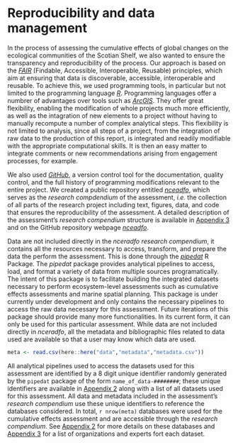 # Reproducibility and data management {#nceadfo}

In the process of assessing the cumulative effects of global changes on the ecological communities of the Scotian Shelf, we also wanted to ensure the transparency and reproducibility of the process. Our approach is based on the <a href="https://ogsl.ca/en/fair-principles/" target="_blank"><i>FAIR</i></a> (Findable, Accessible, Interoperable, Reusable) principles, which aim at ensuring that data is discoverable, accessible, interoperable and reusable. To achieve this, we used programming tools, in particular but not limited to the programming language <a href="https://www.r-project.org/" target="_blank"><i>R</i></a>. Programming languages offer a numbrer of advantages over tools such as <a href="https://www.arcgis.com/index.html" target="_blank"><i>ArcGIS</i></a>. They offer great flexibility, enabling the modification of whole projects much more efficiently, as well as the intagration of new elements to a project without having to manually recompute a number of complex analytical steps. This flexibility is not limited to analysis, since all steps of a project, from the integration of raw data to the production of this report, is integrated and readily modifiable with the appropriate computational skills. It is then an easy matter to integrate comments or new recommendations arising from engagement processes, for example.

We also used <a href="https://github.com/" target="_blank"><i>GitHub</i></a>, a version control tool for the documentation, quality control, and the full history of programming modifications relevant to the entire project. We created a public repository entitled <a href="https://github.com/Ecosystem-Assessments/nceadfo" target="_blank"><i>nceadfo</i></a>, which serves as the *research compdendium* of the assessment, *i.e.* the collection of all parts of the research project including text, figures, data, and code that ensures the reproducibility of the assessment. A detailed description of the assessment’s *research compendium* structure is available in [Appendix 3](#appendix) and on the GitHub repository webpage <a href="https://github.com/Ecosystem-Assessments/nceadfo" target="_blank"><i>nceadfo</i></a>.

Data are not included directly in the *nceradfo* *research compendium*, it contains all the resources necessary to access, transform, and prepare the data the perform the assessment. This is done through the [*pipedat*](https://github.com/Ecosystem-Assessments/pipedat) R Package. The *pipedat* package provides analytical pipelines to access, load, and format a variety of data from multiple sources programatically. The intent of this package is to facilitate building the integrated datasets necessary to perform ecosystem-level assessments such as cumulative effects assessments and marine spatial planning. This package is under currently under development and only contains the necessary pipelines to access the raw data necessary for this assessment. Future iterations of this package should provide many more functionalities. In its current form, it can only be used for this particular assessment. While data are not included directly in *nceradfo*, all the metadata and bibliographic files related to data used are available so that a user may know which data are used. 

```r
meta <- read.csv(here::here("data","metadata","metadata.csv"))
```

All analytical pipelines used to access the datasets used for this assessment are identified by a 8 digit unique identifier randomly generated by the `pipedat` package of the form `name_of_data-########`; these unique identifiers are available in [Appendix 2](#appendix2) along with a list of all datasets used for this assessment. All data and metadata included in the assessment’s *research compendium* use these unique identifiers to reference the databases considered. In total, `r nrow(meta)` databases were used for the cumulative effects assessment and are accessible through the *research compendium*. See [Appendix 2](#appendix2) for more details on these databases and [Appendix 3](#appendix3) for a list of organizations and experts fort each dataset.
